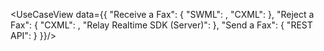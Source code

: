 

<UseCaseView data={{
  "Receive a Fax": {
    "SWML": <ReceiveFaxSwml/>,
    "CXML": <ReceiveFaxCxml/>
  },
  "Reject a Fax": {
    "CXML": <RejectFaxCxml/>,
    "Relay Realtime SDK (Server)": <RejectFaxRelay/>
  },
  "Send a Fax": {
    "REST API": <SendFaxRest/>
  }
}}/>